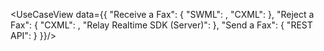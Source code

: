 

<UseCaseView data={{
  "Receive a Fax": {
    "SWML": <ReceiveFaxSwml/>,
    "CXML": <ReceiveFaxCxml/>
  },
  "Reject a Fax": {
    "CXML": <RejectFaxCxml/>,
    "Relay Realtime SDK (Server)": <RejectFaxRelay/>
  },
  "Send a Fax": {
    "REST API": <SendFaxRest/>
  }
}}/>